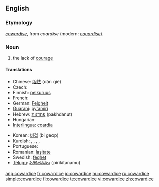 {{wikipedia}}
==English==

===Etymology===
{{ME.}} ''[[cowardise]]'', from {{AF.}} ''coardise'' (modern: ''[[couardise]]'').

===Noun===
{{en-noun|-}}

# the lack of [[courage]]

====Translations====
{{trans-top|the lack of courage}}
* Chinese: [[胆怯]] (dǎn qiè)
* Czech: {{t-|cs|zbabělost|f}}
* Finnish: [[pelkuruus]]
* French: {{t+|fr|lâcheté}}
* German: [[Feigheit]]
* [[Guarani]]: [[py'amirĩ]]
* Hebrew: [[פחדנות]] (pakhdanut) {{f}}
* Hungarian: {{t-|hu|gyávaság}}
* [[Interlingua]]: [[coardia]]
{{trans-mid}}
* Korean: [[비겁]] (bi geop)
* Kurdish: {{t+|ku|newêrekî}}, {{t+|ku|tirsokî}}, {{t+|ku|tirsonekî}}, {{t+|ku|bêcesaretî}}, {{t+|ku|bêcuretî}}
* Portuguese: {{t+|pt|covardia|f}}
* Romanian: [[laşitate]] {{f}}
* Swedish: [[feghet]] {{c}}
* [[Telugu]]: [[పిరికితనము]] (pirikitanamu)
{{trans-bottom}}

[[ang:cowardice]]
[[fr:cowardice]]
[[io:cowardice]]
[[hu:cowardice]]
[[ru:cowardice]]
[[simple:cowardice]]
[[fi:cowardice]]
[[te:cowardice]]
[[vi:cowardice]]
[[zh:cowardice]]